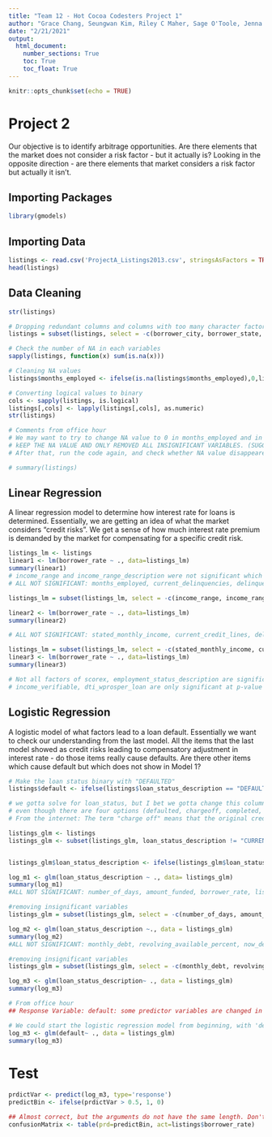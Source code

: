 ```yaml
---
title: "Team 12 - Hot Cocoa Codesters Project 1"
author: "Grace Chang, Seungwan Kim, Riley C Maher, Sage O'Toole, Jenna Kay Probst"
date: "2/21/2021"
output:
  html_document:
    number_sections: True
    toc: True
    toc_float: True
---
```


```r
knitr::opts_chunk$set(echo = TRUE)
```

# Project 2

Our objective is to identify arbitrage opportunities. Are there elements that the market does not consider a risk factor - but it actually is? Looking in the opposite direction - are there elements that market considers a risk factor but actually it isn’t.

## Importing Packages

```r
library(gmodels)
```
## Importing Data
```r
listings <- read.csv('ProjectA_Listings2013.csv', stringsAsFactors = TRUE)
head(listings)
```

## Data Cleaning
```r
str(listings)

# Dropping redundant columns and columns with too many character factor levels 
listings = subset(listings, select = -c(borrower_city, borrower_state, loan_status, first_recorded_credit_line, loan_origination_date, occupation))

# Check the number of NA in each variables
sapply(listings, function(x) sum(is.na(x)))

# Cleaning NA values
listings$months_employed <- ifelse(is.na(listings$months_employed),0,listings$months_employed)

# Converting logical values to binary 
cols <- sapply(listings, is.logical)
listings[,cols] <- lapply(listings[,cols], as.numeric)
str(listings)

# Comments from office hour
# We may want to try to change NA value to 0 in months_employed and in installments balance
# kEEP THE NA VALUE AND ONLY REMOVED ALL INSIGNIFICANT VARIABLES. (SUGGESTION)
# After that, run the code again, and check whether NA value disappeared (Some of predictor variables have NA values may be significant, so show the works whether those are significant or not)
```

```r
# summary(listings)
```

## Linear Regression

A linear regression model to determine how interest rate for loans is determined. Essentially, we are getting an idea of what the market considers “credit risks”. We get a sense of how much interest rate premium is demanded by the market for compensating for a specific credit risk.

```r
listings_lm <- listings
linear1 <- lm(borrower_rate ~ ., data=listings_lm)
summary(linear1)
# income_range and income_range_description were not significant which is odd
# ALL NOT SIGNIFICANT: months_employed, current_delinquencies, delinquencies_last7_years, public_records_last10_years, public_records_last12_months, credit_lines_last7_years, installment_balance, real_estate_balance, revolving_balance, real_estate_payment, revolving_available_percent, total_trade_items, satisfactory_accounts, now_delinquent_derog, was_delinquent_derog
```
```r
listings_lm = subset(listings_lm, select = -c(income_range, income_range_description, months_employed, current_delinquencies, delinquencies_last7_years, public_records_last10_years, public_records_last12_months, credit_lines_last7_years, installment_balance, real_estate_balance, revolving_balance, real_estate_payment, revolving_available_percent, total_trade_items, satisfactory_accounts, now_delinquent_derog, was_delinquent_derog))

linear2 <- lm(borrower_rate ~ ., data=listings_lm)
summary(linear2)

# ALL NOT SIGNIFICANT: stated_monthly_income, current_credit_lines, delinquencies_over60_days, delinquencies_over90_days
```

```r
listings_lm = subset(listings_lm, select = -c(stated_monthly_income, current_credit_lines, delinquencies_over60_days, delinquencies_over90_days))
linear3 <- lm(borrower_rate ~ ., data=listings_lm)
summary(linear3)

# Not all factors of scorex, employment_status_description are significant
# income_verifiable, dti_wprosper_loan are only significant at p-value < 0.1
```

## Logistic Regression

A logistic model of what factors lead to a loan default. Essentially we want to check our understanding from the last model. All the items that the last model showed as credit risks leading to compensatory adjustment in interest rate - do those items really cause defaults. Are there other items which cause default but which does not show in Model 1?

```r
# Make the loan status binary with "DEFAULTED"
listings$default <- ifelse(listings$loan_status_description == "DEFAULTED", 1, 0)
```


```r
# we gotta solve for loan_status, but I bet we gotta change this column to default (1) or not (0)
# even though there are four options (defaulted, chargeoff, completed, current)
# From the internet: The term "charge off" means that the original creditor has given up on being repaid according to the original terms of the loan. It considers the remaining balance to be bad debt, but that doesn't mean you no longer owe the amount that has not been repaid.

listings_glm <- listings
listings_glm <- subset(listings_glm, loan_status_description != "CURRENT") #Removed loans still pending


listings_glm$loan_status_description <- ifelse(listings_glm$loan_status_description == "COMPLETED", 0, 1) #assigned 1 if loan defaulted or chargedback, 0 if completed
```

```r
log_m1 <- glm(loan_status_description ~ ., data= listings_glm)
summary(log_m1)
#ALL NOT SIGNIFICANT: number_of_days, amount_funded, borrower_rate, listing_monthly_payment, scorex, listing_category_id, income_verifiable, income_range, income_range_description, stated_monthly_income, dti_wprosper_loan, months_employed, lender_indicator, current_delinquencies, delinquencies_last7_years, public_records_last10_years, credit_lines_last7_years, inquiries_last6_months, amount_delinquent, current_credit_lines, open_credit_lines, bankcard_utilization, installment_balance, real_estate_balance, revolving_balance, real_estate_payment, total_inquiries, satisfactory_accounts, was_delinquent_derog, delinquencies_over30_days, delinquencies_over60_days, is_homeowner
```
```r
#removing insignificant variables 
listings_glm = subset(listings_glm, select = -c(number_of_days, amount_funded, borrower_rate, listing_monthly_payment, scorex, listing_category_id, income_verifiable, income_range, income_range_description, stated_monthly_income, dti_wprosper_loan, months_employed, lender_indicator, current_delinquencies, delinquencies_last7_years, public_records_last10_years, credit_lines_last7_years, inquiries_last6_months, amount_delinquent, current_credit_lines, open_credit_lines, bankcard_utilization, installment_balance, real_estate_balance, revolving_balance, real_estate_payment, total_inquiries, satisfactory_accounts, was_delinquent_derog, delinquencies_over30_days, delinquencies_over60_days, is_homeowner))

```

```r
log_m2 <- glm(loan_status_description ~., data = listings_glm)
summary(log_m2)
#ALL NOT SIGNIFICANT: monthly_debt, revolving_available_percent, now_delinquent_derog, delinquencies_over90_days
```

```r
#removing insignificant variables 
listings_glm = subset(listings_glm, select = -c(monthly_debt, revolving_available_percent, now_delinquent_derog, delinquencies_over90_days))
```


```r
log_m3 <- glm(loan_status_description~ ., data = listings_glm)
summary(log_m3)
```



```r
# From office hour
## Response Variable: default: some predictor variables are changed in terms of 'significant level'.

# We could start the logistic regression model from beginning, with 'default' as the response variable
log_m3 <- glm(default~ ., data = listings_glm)
summary(log_m3)
```



# Test
```r
prdictVar <- predict(log_m3, type='response')
predictBin <- ifelse(prdictVar > 0.5, 1, 0)

## Almost correct, but the arguments do not have the same length. Don't know how to modify it
confusionMatrix <- table(prd=predictBin, act=listings$borrower_rate)
```

















